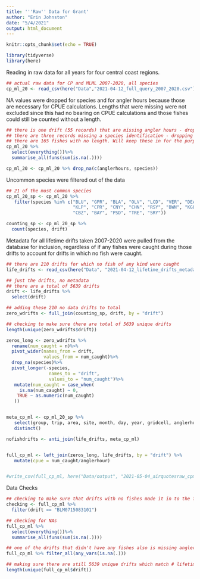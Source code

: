 ```yaml
---
title: '''Raw'' Data for Grant'
author: "Erin Johnston"
date: "5/4/2021"
output: html_document
---
```


```r
knitr::opts_chunk$set(echo = TRUE)
```

```r

library(tidyverse)
library(here)

```

Reading in raw data for all years for four central coast regions.

```r
## actual raw data for CP and MLML 2007-2020, all species
cp_ml_20 <- read_csv(here("Data","2021-04-12_full_query_2007_2020.csv"))
```

NA values were dropped for species and for angler hours because those are necessary for CPUE calculations. Lengths that were missing were not excluded since this had no bearing on CPUE calculations and those fishes could still be counted without a length.

```r
## there is one drift (55 records) that are missing angler hours - dropping this
## there are three records missing a species identification - dropping this
## there are 165 fishes with no length. Will keep these in for the purposes of just CPUE
cp_ml_20 %>%
  select(everything())%>%
  summarise_all(funs(sum(is.na(.))))

cp_ml_20 <- cp_ml_20 %>% drop_na(c(anglerhours, species))
```

Uncommon species were filtered out of the data

```r
## 21 of the most common species
cp_ml_20_sp <- cp_ml_20 %>%
   filter(species %in% c("BLU", "GPR", "BLA", "OLV", "LCD", "VER", "DEA", "YTL",
                         "KLP", "CPR", "CNY", "CHN", "RSY", "BWN", "KGL", "QBK", 
                         "CBZ", "BAY", "PSD", "TRE", "SRY"))

counting_sp <- cp_ml_20_sp %>%
  count(species, drift)
```

Metadata for all lifetime drifts taken 2007-2020 were pulled from the database for inclusion, regardless of if any fishes were caught during those drifts to account for drifts in which no fish were caught.

```r
## there are 210 drifts for which no fish of any kind were caught
life_drifts <- read_csv(here("Data", "2021-04-12_lifetime_drifts_metadata.csv"))

## just the drifts, no metadata
## there are a total of 5639 drifts
drift <- life_drifts %>%
  select(drift)

## adding these 210 no data drifts to total
zero_wdrifts <- full_join(counting_sp, drift, by = "drift")

## checking to make sure there are total of 5639 unique drifts
length(unique(zero_wdrifts$drift))

zeros_long <- zero_wdrifts %>%
  rename(num_caught = n)%>%
  pivot_wider(names_from = drift,
              values_from = num_caught)%>%
  drop_na(species)%>%
  pivot_longer(-species,
                names_to = "drift",
                values_to = "num_caught")%>%
   mutate(num_caught = case_when(
     is.na(num_caught) ~ 0,
    TRUE ~ as.numeric(num_caught)
   ))


meta_cp_ml <- cp_ml_20_sp %>%
   select(group, trip, area, site, month, day, year, gridcell, anglerhours,drift)%>%
   distinct()

nofishdrifts <- anti_join(life_drifts, meta_cp_ml)


full_cp_ml <- left_join(zeros_long, life_drifts, by = "drift") %>%
   mutate(cpue = num_caught/anglerhour)


#write_csv(full_cp_ml, here("Data/output", "2021-05-04_airquotesraw_cpml_07_20.csv"))
```


Data Checks

```r
## checking to make sure that drifts with no fishes made it in to the final dataframe
checking <- full_cp_ml %>%
  filter(drift == "BLM0715083101")

## checking for NAs
full_cp_ml %>%
  select(everything())%>%
  summarise_all(funs(sum(is.na(.))))

## one of the drifts that didn't have any fishes also is missing angler hours.
full_cp_ml %>% filter_all(any_vars(is.na(.))) 

## making sure there are still 5639 unique drifts which match # lifetime drifts
length(unique(full_cp_ml$drift))

```

